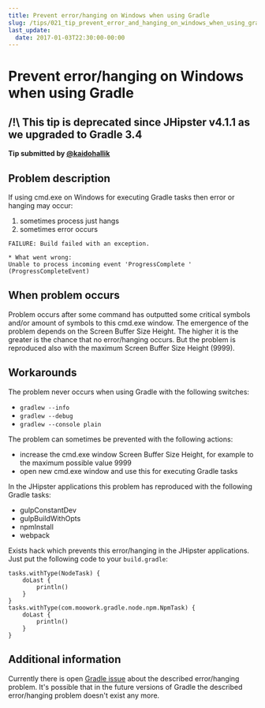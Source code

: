 ```yaml
---
title: Prevent error/hanging on Windows when using Gradle
slug: /tips/021_tip_prevent_error_and_hanging_on_windows_when_using_gradle.html
last_update:
  date: 2017-01-03T22:30:00-00:00
---
```


# Prevent error/hanging on Windows when using Gradle

## /!\ This tip is deprecated since JHipster v4.1.1 as we upgraded to Gradle 3.4

__Tip submitted by [@kaidohallik](https://github.com/kaidohallik)__

## Problem description

If using cmd.exe on Windows for executing Gradle tasks then error or hanging may occur:

1. sometimes process just hangs
2. sometimes error occurs

```
FAILURE: Build failed with an exception.

* What went wrong:
Unable to process incoming event 'ProgressComplete ' (ProgressCompleteEvent)
```

## When problem occurs

Problem occurs after some command has outputted some critical symbols and/or amount of symbols to this cmd.exe window.
The emergence of the problem depends on the Screen Buffer Size Height. The higher it is the greater is the chance that no error/hanging occurs.
But the problem is reproduced also with the maximum Screen Buffer Size Height (9999).

## Workarounds

The problem never occurs when using Gradle with the following switches:

* `gradlew --info`
* `gradlew --debug`
* `gradlew --console plain`

The problem can sometimes be prevented with the following actions:

* increase the cmd.exe window Screen Buffer Size Height, for example to the maximum possible value 9999
* open new cmd.exe window and use this for executing Gradle tasks

In the JHipster applications this problem has reproduced with the following Gradle tasks:

* gulpConstantDev
* gulpBuildWithOpts
* npmInstall
* webpack

Exists hack which prevents this error/hanging in the JHipster applications. Just put the following code to your `build.gradle`:

```
tasks.withType(NodeTask) {
    doLast {
        println()
    }
}
tasks.withType(com.moowork.gradle.node.npm.NpmTask) {
    doLast {
        println()
    }
}
```

## Additional information

Currently there is open [Gradle issue](https://github.com/gradle/gradle/issues/882) about the described error/hanging problem.
It's possible that in the future versions of Gradle the described error/hanging problem doesn't exist any more.
